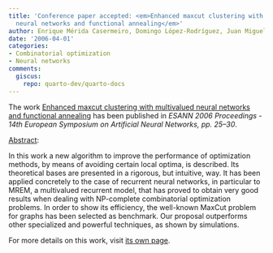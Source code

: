 ```yaml
---
title: 'Conference paper accepted: <em>Enhanced maxcut clustering with multivalued
  neural networks and functional annealing</em>'
author: Enrique Mérida Casermeiro, Domingo López-Rodríguez, Juan Miguel Ortiz-de-Lazcano-Lobato
date: '2006-04-01'
categories:
- Combinatorial optimization
- Neural networks
comments:
  giscus:
    repo: quarto-dev/quarto-docs
---
```


The work <u>Enhanced maxcut clustering with multivalued neural networks and functional annealing</u> has been published in <em>ESANN 2006 Proceedings - 14th European Symposium on Artificial Neural Networks, <em>pp. 25&ndash;30</em></em>.

<u>Abstract</u>:



In this work a new algorithm to improve the performance of optimization methods, by means of avoiding certain local optima, is described. Its theoretical bases are presented in a rigorous, but intuitive, way. It has been applied concretely to the case of recurrent neural networks, in particular to MREM, a multivalued recurrent model, that has proved to obtain very good results when dealing with NP-complete combinatorial optimization problems. In order to show its efficiency, the well-known MaxCut problem for graphs has been selected as benchmark. Our proposal outperforms other specialized and powerful techniques, as shown by simulations.




For more details on this work, visit <a href='/publications/conferences/2006-esann'>its own page</a>.
